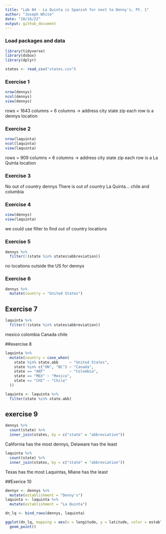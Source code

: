 ```yaml
---
title: "Lab 04 - La Quinta is Spanish for next to Denny's, Pt. 1"
author: "Joseph White"
date: "10/16/22"
output: github_document
---
```



### Load packages and data

```r
library(tidyverse) 
library(dsbox)
library(dplyr)
```

```r
states <- read_csv("states.csv")
```

### Exercise 1

```r
nrow(dennys)
ncol(dennys)
view(dennys)
```
rows = 1643
columns = 6
columns -> address city state zip 
each row is a dennys location

### Exercise 2

```r
nrow(laquinta)
ncol(laquinta)
view(laquinta)
```
rows = 909
columns = 6
columns -> address city state zip 
each row is a La Quinta location

### Exercise 3

No out of country dennys
There is out of country La Quinta... chile and columbia

### Exercise 4

```r
view(dennys)
view(laquinta)
```
we could use filter to find out of country locations


### Exercise 5

```r
dennys %>%
  filter(!(state %in% states$abbreviation))
```
no locations outside the US for dennys

### Exercise 6
```r
dennys %>%
  mutate(country = "United States")
```

## Exercise 7
```r
laquinta %>%
  filter(!(state %in% states$abbreviation))
```
mexico
colombia
Canada
chile

##exercise 8
```r
laquinta %>%
  mutate(country = case_when(
    state %in% state.abb     ~ "United States",
    state %in% c("ON", "BC") ~ "Canada",
    state == "ANT"           ~ "Colombia",
    state == "MEX" ~ "Mexico",
    state == "CHI" ~ "Chile"
  ))

```
```r
laquinta <- laquinta %>%
  filter(state %in% state.abb)
```


## exercise 9
```r
dennys %>%
  count(state) %>%
  inner_join(states, by = c("state" = "abbreviation"))
```
California has the most dennys, Delaware has the least

```r
laquinta %>%
  count(state) %>%
  inner_join(states, by = c("state" = "abbreviation"))
```
Texas has the most Laquintas, Miane has the least

##Exerice 10
```r
dennys <- dennys %>%
  mutate(establishment = "Denny's")
laquinta <- laquinta %>%
  mutate(establishment = "La Quinta")

dn_lq <- bind_rows(dennys, laquinta)

ggplot(dn_lq, mapping = aes(x = longitude, y = latitude, color = establishment)) +
  geom_point()
```

